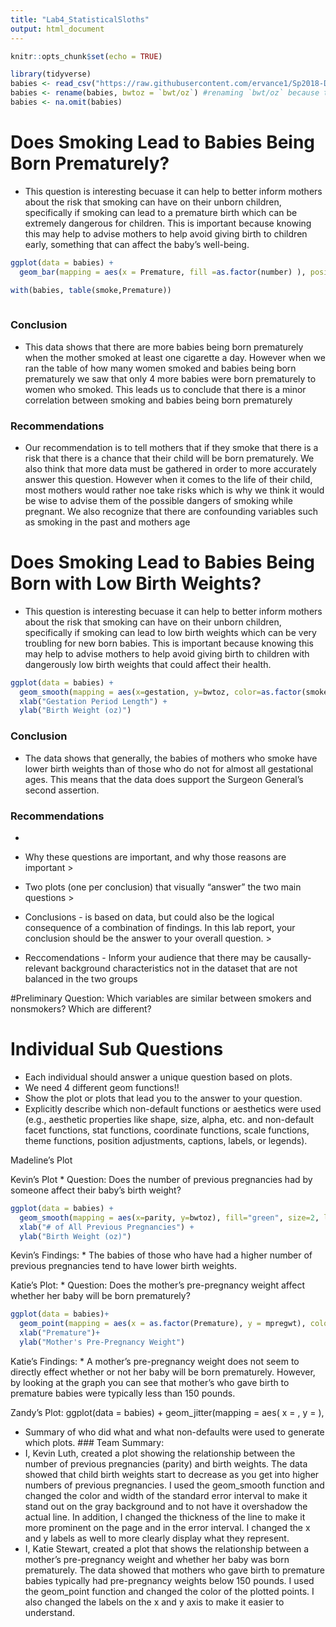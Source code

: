 ```yaml
---
title: "Lab4_StatisticalSloths"
output: html_document
---
```


```r
knitr::opts_chunk$set(echo = TRUE)
```

```r
library(tidyverse)
babies <- read_csv("https://raw.githubusercontent.com/ervance1/Sp2018-Data-Science-repo/master/babies2a.dat")
babies <- rename(babies, bwtoz = `bwt/oz`) #renaming `bwt/oz` because the "/" sign requires special care
babies <- na.omit(babies)
```

# Does Smoking Lead to Babies Being Born Prematurely? 
* This question is interesting becuase it can help to better inform mothers about the risk that smoking can have on their unborn children, specifically if smoking can lead to a premature birth which can be extremely dangerous for children. This is important because knowing this may help to advise mothers to help avoid giving birth to children early, something that can affect the baby's well-being. 

```r
ggplot(data = babies) + 
  geom_bar(mapping = aes(x = Premature, fill =as.factor(number) ), position = "fill")

with(babies, table(smoke,Premature))
  
```
### Conclusion
* This data shows that there are more babies being born prematurely when the mother smoked at least one cigarette a day. However when we ran the table of how many women smoked and babies being born prematurely we saw that only 4 more babies were born prematurely to women who smoked. This leads us to conclude that there is a minor correlation between smoking and babies being born prematurely 

### Recommendations
*  Our recommendation is to tell mothers that if they smoke that there is a risk that there is a chance that their child will be born prematurely. We also think  that more data must be gathered in order to more accurately answer this question. However when it comes to the life of their child, most mothers would rather noe take risks which is why we think it would be wise to advise them of the possible dangers of smoking while pregnant. We also recognize that there are confounding variables such as smoking in the past and mothers age


# Does Smoking Lead to Babies Being Born with Low Birth Weights?
* This question is interesting becuase it can help to better inform mothers about the risk that smoking can have on their unborn children, specifically if smoking can lead to low birth weights which can be very troubling for new born babies. This is important because knowing this may help to advise mothers to help avoid giving birth to children with dangerously low birth weights that could affect their health. 

```r
ggplot(data = babies) + 
  geom_smooth(mapping = aes(x=gestation, y=bwtoz, color=as.factor(smoke)), se=FALSE) + 
  xlab("Gestation Period Length") + 
  ylab("Birth Weight (oz)")
```
### Conclusion
* The data shows that generally, the babies of mothers who smoke have lower birth weights than of those who do not for almost all gestational ages. This means that the data does support the Surgeon General's second assertion.

### Recommendations
* 


* Why these questions are important, and why those reasons are important >

* Two plots (one per conclusion) that visually “answer” the two main questions >

* Conclusions - is based on data, but could also be the logical consequence of a combination of findings. In this lab report, your conclusion should be the answer to your overall question. >

* Reccomendations - Inform your audience that there may be causally-relevant background characteristics not in the dataset that are not balanced in the two groups 

#Preliminary Question: Which variables are similar between smokers and nonsmokers? Which are different?


# Individual Sub Questions 


- Each individual should answer a unique question based on plots.
- We need 4 different geom functions!! 
- Show the plot or plots that lead you to the answer to your question. 
- Explicitly describe which non-default functions or aesthetics were used (e.g., aesthetic properties like shape, size, alpha, etc. and non-default facet functions, stat functions, coordinate functions, scale functions, theme functions, position adjustments, captions, labels, or legends).

Madeline's Plot 

Kevin's Plot
* Question: Does the number of previous pregnancies had by someone affect their baby's birth weight?
```r
ggplot(data = babies) + 
  geom_smooth(mapping = aes(x=parity, y=bwtoz), fill="green", size=2, level=0.85) + 
  xlab("# of All Previous Pregnancies") + 
  ylab("Birth Weight (oz)")
```
Kevin's Findings: 
* The babies of those who have had a higher number of previous pregnancies tend to have lower birth weights.

Katie's Plot:
* Question: Does the mother's pre-pregnancy weight affect whether her baby will be born prematurely?
```r
ggplot(data = babies)+
  geom_point(mapping = aes(x = as.factor(Premature), y = mpregwt), color = "blue")+
  xlab("Premature")+
  ylab("Mother's Pre-Pregnancy Weight")
```
Katie's Findings:
* A mother's pre-pregnancy weight does not seem to directly effect whether or not her baby will be born prematurely. However, by looking at the graph you can see that mother's who gave birth to premature babies were typically less than 150 pounds.

Zandy's Plot:
ggplot(data = babies) +
  geom_jitter(mapping = aes( x =  , y = ),

* Summary of who did what and what non-defaults were used to generate which plots.
### Team Summary:
* I, Kevin Luth, created a plot showing the relationship between the number of previous pregnancies (parity) and birth weights. The data showed that child birth weights start to decrease as you get into higher numbers of previous pregnancies. I used the geom_smooth function and changed the color and width of the standard error interval to make it stand out on the gray background and to not have it overshadow the actual line. In addition, I changed the thickness of the line to make it more prominent on the page and in the error interval. I changed the x and y labels as well to more clearly display what they represent.
* I, Katie Stewart, created a plot that shows the relationship between a mother's pre-pregnancy weight and whether her baby was born prematurely. The data showed that mothers who gave birth to premature babies typically had pre-pregnancy weights below 150 pounds. I used the geom_point function and changed the color of the plotted points. I also changed the labels on the x and y axis to make it easier to understand. 


